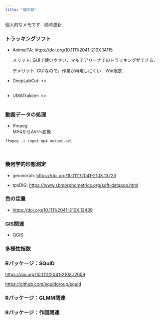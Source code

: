 ```yaml
---
title: "備忘録"
---
```


個人的なメモです．随時更新．

### トラッキングソフト

-   AnimalTA: <https://doi.org/10.1111/2041-210X.14115>

    メリット: GUIで使いやすい．マルチアリーナでのトラッキングができる．

    デメリット: GUIなので，作業が再現しにくい．Win限定．

-   DeepLabCut: \<\>\
    \

-   UMATrakcer: \<\>\
    \

### 動画データの処理

-   ffmpeg\
    MP4からAVIへ変換

```         
ffmpeg -i input.mp4 output.avi
```

\

### 幾何学的形態測定

-   geomorph: <https://doi.org/10.1111/2041-210X.13723>

-   tpsDIG: <https://www.sbmorphometrics.org/soft-dataacq.html>

###  色の定量

-   <https://doi.org/10.1111/2041-210X.12439>

###  GIS関連

-   QGIS

###  多様性指数

###  Rパッケージ：SQuID

<https://doi.org/10.1111/2041-210X.12659>

<https://github.com/squidgroup/squid>

###  Rパッケージ：GLMM関連

###  Rパッケージ：作図関連
